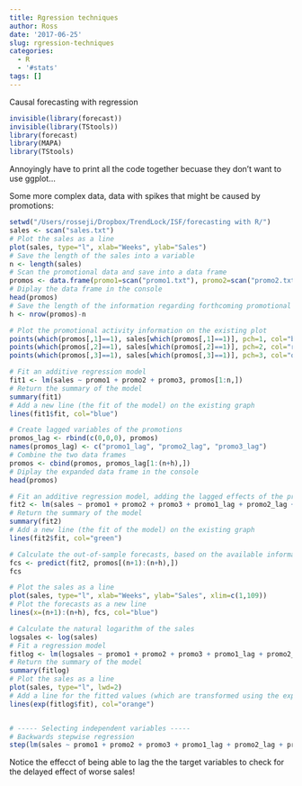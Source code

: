 ```yaml
---
title: Rgression techniques
author: Ross
date: '2017-06-25'
slug: rgression-techniques
categories:
  - R
  - '#stats'
tags: []
---
```


Causal forecasting with regression

```r
invisible(library(forecast))
invisible(library(TStools))
library(forecast)
library(MAPA)
library(TStools)


```

Annoyingly have to print all the code together becuase they don't want to use ggplot...


Some more complex data, data with spikes that might be caused by promotions:


```r
setwd("/Users/rosseji/Dropbox/TrendLock/ISF/forecasting with R/")
sales <- scan("sales.txt") 
# Plot the sales as a line
plot(sales, type="l", xlab="Weeks", ylab="Sales")
# Save the length of the sales into a variable
n <- length(sales)
# Scan the promotional data and save into a data frame
promos <- data.frame(promo1=scan("promo1.txt"), promo2=scan("promo2.txt"), promo3=scan("promo3.txt"))
# Diplay the data frame in the console
head(promos)
# Save the length of the information regarding forthcoming promotional activity (or forecasting horizon)
h <- nrow(promos)-n 

# Plot the promotional activity information on the existing plot
points(which(promos[,1]==1), sales[which(promos[,1]==1)], pch=1, col="blue", cex=1.5, lwd=2)
points(which(promos[,2]==1), sales[which(promos[,2]==1)], pch=2, col="red", cex=1.5)
points(which(promos[,3]==1), sales[which(promos[,3]==1)], pch=3, col="orange", cex=1)

# Fit an additive regression model
fit1 <- lm(sales ~ promo1 + promo2 + promo3, promos[1:n,])
# Return the summary of the model
summary(fit1)
# Add a new line (the fit of the model) on the existing graph
lines(fit1$fit, col="blue") 

# Create lagged variables of the promotions
promos_lag <- rbind(c(0,0,0), promos)
names(promos_lag) <- c("promo1_lag", "promo2_lag", "promo3_lag")
# Combine the two data frames
promos <- cbind(promos, promos_lag[1:(n+h),])
# Diplay the expanded data frame in the console
head(promos)

# Fit an additive regression model, adding the lagged effects of the promotions
fit2 <- lm(sales ~ promo1 + promo2 + promo3 + promo1_lag + promo2_lag + promo3_lag, promos[1:n,])
# Return the summary of the model
summary(fit2) 
# Add a new line (the fit of the model) on the existing graph
lines(fit2$fit, col="green") 

# Calculate the out-of-sample forecasts, based on the available information on forthcoming promotions
fcs <- predict(fit2, promos[(n+1):(n+h),])
fcs

# Plot the sales as a line
plot(sales, type="l", xlab="Weeks", ylab="Sales", xlim=c(1,109))
# Plot the forecasts as a new line
lines(x=(n+1):(n+h), fcs, col="blue")

# Calculate the natural logarithm of the sales
logsales <- log(sales) 
# Fit a regression model
fitlog <- lm(logsales ~ promo1 + promo2 + promo3 + promo1_lag + promo2_lag + promo3_lag, promos[1:n,])
# Return the summary of the model
summary(fitlog) 
# Plot the sales as a line
plot(sales, type="l", lwd=2)
# Add a line for the fitted values (which are transformed using the exponential function)
lines(exp(fitlog$fit), col="orange")


# ----- Selecting independent variables -----
# Backwards stepwise regression
step(lm(sales ~ promo1 + promo2 + promo3 + promo1_lag + promo2_lag + promo3_lag, promos[1:n,]))

```

Notice the effecct of being able to lag the the target variables to check for the delayed effect of worse sales!